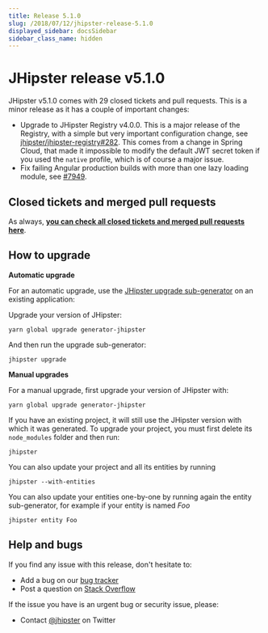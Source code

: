 ```yaml
---
title: Release 5.1.0
slug: /2018/07/12/jhipster-release-5.1.0
displayed_sidebar: docsSidebar
sidebar_class_name: hidden
---
```


JHipster release v5.1.0
==================

JHipster v5.1.0 comes with 29 closed tickets and pull requests. This is a minor release as it has a couple of important changes:

- Upgrade to JHipster Registry v4.0.0. This is a major release of the Registry, with a simple but very important configuration change, see [jhipster/jhipster-registry#282](https://github.com/jhipster/jhipster-registry/pull/282). This comes from a change in Spring Cloud, that made it impossible to modify the default JWT secret token if you used the `native` profile, which is of course a major issue.
- Fix failing Angular production builds with more than one lazy loading module, see [#7949](https://github.com/jhipster/generator-jhipster/pull/7949).

Closed tickets and merged pull requests
------------
As always, __[you can check all closed tickets and merged pull requests here](https://github.com/jhipster/generator-jhipster/issues?q=milestone%3A5.1.0+is%3Aclosed)__.

How to upgrade
------------

**Automatic upgrade**

For an automatic upgrade, use the [JHipster upgrade sub-generator](/upgrading-an-application/) on an existing application:

Upgrade your version of JHipster:

```
yarn global upgrade generator-jhipster
```

And then run the upgrade sub-generator:

```
jhipster upgrade
```

**Manual upgrades**

For a manual upgrade, first upgrade your version of JHipster with:

```
yarn global upgrade generator-jhipster
```

If you have an existing project, it will still use the JHipster version with which it was generated.
To upgrade your project, you must first delete its `node_modules` folder and then run:

```
jhipster
```

You can also update your project and all its entities by running

```
jhipster --with-entities
```

You can also update your entities one-by-one by running again the entity sub-generator, for example if your entity is named _Foo_

```
jhipster entity Foo
```

Help and bugs
--------------

If you find any issue with this release, don't hesitate to:

- Add a bug on our [bug tracker](https://github.com/jhipster/generator-jhipster/issues?state=open)
- Post a question on [Stack Overflow](http://stackoverflow.com/tags/jhipster/info)

If the issue you have is an urgent bug or security issue, please:

- Contact [@jhipster](https://twitter.com/jhipster) on Twitter
